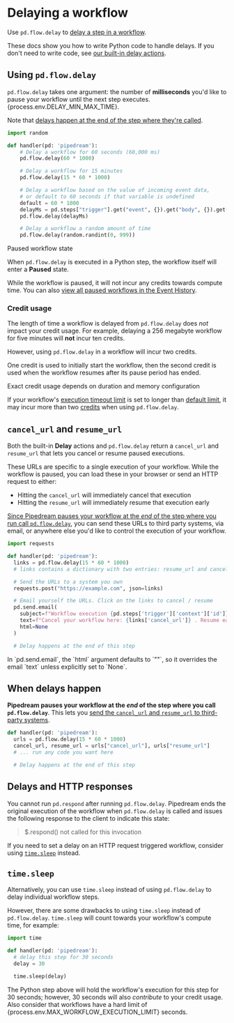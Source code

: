 
# Delaying a workflow

Use `pd.flow.delay` to [delay a step in a workflow](/workflows/control-flow/delay).

These docs show you how to write Python code to handle delays. If you don't need to write code, see [our built-in delay actions](/workflows/control-flow/delay#delay-actions).

## Using `pd.flow.delay`

`pd.flow.delay` takes one argument: the number of **milliseconds** you'd like to pause your workflow until the next step executes. {process.env.DELAY_MIN_MAX_TIME}.

Note that [delays happen at the end of the step where they're called](#when-delays-happen).

```python
import random

def handler(pd: 'pipedream'):
    # Delay a workflow for 60 seconds (60,000 ms)
    pd.flow.delay(60 * 1000)

    # Delay a workflow for 15 minutes
    pd.flow.delay(15 * 60 * 1000)

    # Delay a workflow based on the value of incoming event data,
    # or default to 60 seconds if that variable is undefined
    default = 60 * 1000
    delayMs = pd.steps["trigger"].get("event", {}).get("body", {}).get("delayMs", default)
    pd.flow.delay(delayMs)

    # Delay a workflow a random amount of time
    pd.flow.delay(random.randint(0, 999))
```

<Callout type="info">
Paused workflow state

When `pd.flow.delay` is executed in a Python step, the workflow itself will enter a **Paused** state.

While the workflow is paused, it will not incur any credits towards compute time. You can also [view all paused workflows in the Event History](/event-history/#filtering-by-status).
</Callout>

### Credit usage

The length of time a workflow is delayed from `pd.flow.delay` does _not_ impact your credit usage. For example, delaying a 256 megabyte workflow for five minutes will **not** incur ten credits.

However, using `pd.flow.delay` in a workflow will incur two credits.

One credit is used to initially start the workflow, then the second credit is used when the workflow resumes after its pause period has ended.

<Callout type="info">
Exact credit usage depends on duration and memory configuration

If your workflow's [execution timeout limit](/workflows/visual-builder/settings/#execution-timeout-limit) is set to longer than [default limit](/workflows/limits/#time-per-execution), it may incur more than two [credits](/pricing/#credits) when using `pd.flow.delay`.
</Callout>

## `cancel_url` and `resume_url`

Both the built-in **Delay** actions and `pd.flow.delay` return a `cancel_url` and `resume_url` that lets you cancel or resume paused executions.

These URLs are specific to a single execution of your workflow. While the workflow is paused, you can load these in your browser or send an HTTP request to either:

- Hitting the `cancel_url` will immediately cancel that execution
- Hitting the `resume_url` will immediately resume that execution early

[Since Pipedream pauses your workflow at the _end_ of the step where you run call `pd.flow.delay`](#when-delays-happen), you can send these URLs to third party systems, via email, or anywhere else you'd like to control the execution of your workflow.

```python
import requests

def handler(pd: 'pipedream'):
  links = pd.flow.delay(15 * 60 * 1000)
  # links contains a dictionary with two entries: resume_url and cancel_url

  # Send the URLs to a system you own
  requests.post("https://example.com", json=links)

  # Email yourself the URLs. Click on the links to cancel / resume
  pd.send.email(
    subject=f"Workflow execution {pd.steps['trigger']['context']['id']}",
    text=f"Cancel your workflow here: {links['cancel_url']} . Resume early here: {links['resume_url']}",
    html=None
  )

  # Delay happens at the end of this step
```

<Callout type="warning">
In `pd.send.email`, the `html` argument defaults to `""`, so it overrides the email `text` unless explicitly set to `None`.
</Callout>

## When delays happen

**Pipedream pauses your workflow at the _end_ of the step where you call `pd.flow.delay`**. This lets you [send the `cancel_url` and `resume_url` to third-party systems](cancel_url-and-resume_url).

```python
def handler(pd: 'pipedream'):
  urls = pd.flow.delay(15 * 60 * 1000)
  cancel_url, resume_url = urls["cancel_url"], urls["resume_url"]
  # ... run any code you want here

  # Delay happens at the end of this step
```

## Delays and HTTP responses

You cannot run `pd.respond` after running `pd.flow.delay`. Pipedream ends the original execution of the workflow when `pd.flow.delay` is called and issues the following response to the client to indicate this state:

> $.respond() not called for this invocation

If you need to set a delay on an HTTP request triggered workflow, consider using [`time.sleep`](#timesleep) instead.

## `time.sleep`

Alternatively, you can use `time.sleep` instead of using `pd.flow.delay` to delay individual workflow steps.

However, there are some drawbacks to using `time.sleep` instead of `pd.flow.delay`. `time.sleep` will count towards your workflow's compute time, for example:

```python
import time

def handler(pd: 'pipedream'):
  # delay this step for 30 seconds
  delay = 30

  time.sleep(delay)
```

The Python step above will hold the workflow's execution for this step for 30 seconds; however, 30 seconds will also _contribute_ to your credit usage. Also consider that workflows have a hard limit of {process.env.MAX_WORKFLOW_EXECUTION_LIMIT} seconds.
